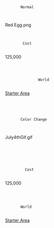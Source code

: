 <infobox>
  <title source="title1">
    <default>{{PAGENAME}}</default>
  </title>
    <panel name="statistics">
      <section name="normal">
        <label>Normal</label>
        <image source="image1">
            <default>Red Egg.png</default>
          <caption source="caption1"/>
        </image>
       <data source="cost">
         <label>Cost</label>
         <default>{{Jewel}} <span class="Jewel">125,000</span></default>
       </data>
        <group>
          <data source="world">      
                <label>World</label>
                <default>[[Starter Area]]</default>
          </data>
         </group>
      </section>
      <section name="color_Change">
        <label>Color Change</label>
        <image source="image2">
            <default>July4thGif.gif</default>
          <caption source="caption2"/>
        </image>
        <data source="image2">
            <format></format>
        </data>
        <data source="cost">
          <label>Cost</label>
          <default>{{Jewel}} <span class="Jewel">125,000</span></default>
       </data>
        <group>
    <data source="world">
        <label>World</label>
        <default>[[Starter Area]]</default>
             </data> 
             </group>
         </section> 
    </panel>
</infobox>
<noinclude>